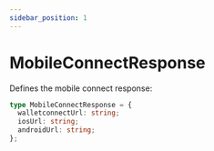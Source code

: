 ```yaml
---
sidebar_position: 1
---
```


# MobileConnectResponse

Defines the mobile connect response:

```ts
type MobileConnectResponse = {
  walletconnectUrl: string;
  iosUrl: string;
  androidUrl: string;
};
```

